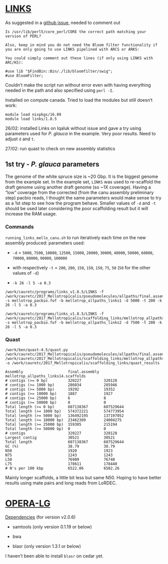 # [LINKS](https://github.com/bcgsc/LINKS)

As suggested in a [github issue](https://github.com/bcgsc/LINKS/issues/15), needed to comment out 
```
Is /usr/lib/perl5/core_perl/CORE the correct path matching your version of PERL?

Also, keep in mind you do not need the Bloom filter functionality if you are only going to use LINKS pipelined with ARCS or ARKS:

You could simply comment out these lines (if only using LINKS with ARC/KS):

#use lib "$FindBin::Bin/./lib/bloomfilter/swig";
#use BloomFilter;
```
Couldn't make the script run without error even with having everything needed in the path and also specified using `perl -I`.

Installed on compute canada. Tried to load the modules but still doesn't work:
```
module load nixpkgs/16.09
module load links/1.8.5
```
26/02: installed Links on Iqaluk without issue and gave a try using parameters used for *P. glauca* in the example. Very poor results. Need to adjust `d` and `t`.

27/02: run quast to check on new assembly statistics

## 1st try - *P. glauca* parameters

The genome of the white spruce size is ~20 Gbp. It is the biggest genome from the example set. In the example set, `LINKS` was used to re-scaffold the draft genome using another draft genome (so ~1X coverage). Having a "low" coverage from the corrected (from the canu assembly preliminary step) pacbio reads, I thought the same parameters would make sense to try as a 1st step to see how the program behave. Smaller values of `-d` and `-t` should be used later considering the poor scaffolding result but it will increase the RAM usage.

### Commands
`running_links_mello_canu.sh` to run iteratively each time on the new assembly produced: parameters used: 

- `-d` = `5000`, `7500`, `10000`, `12500`, `15000`, `20000`, `30000`, `40000`, `50000`, `60000`, `70000`, `80000`, `90000`, `100000` 

- with respectively `-t` = `200`, `200`, `150`, `150`, `150`, `75`, `50` (`50` for the other values of `-d`)

- `-k 26 -l 5 -a 0.3`

```
/work/cauretc/programs/links_v1.8.5/LINKS -f /work/cauretc/2017_Mellotropicalis/pseudomolecules/allpaths/final.assembly.fasta -s mellotrop_pacbio.fof -b mellotrop_allpaths_links1 -d 5000 -t 200 -k 26 -l 5 -a 0.3 

/work/cauretc/programs/links_v1.8.5/LINKS -f /work/cauretc/2017_Mellotropicalis/scaffolding_links/mellotrop_allpaths_links1.scaffolds.fa -s mellotrop_pacbio.fof -b mellotrop_allpaths_links2 -d 7500 -t 200 -k 26 -l 5 -a 0.3
```
### Quast
```
/work/ben/quast-4.5/quast.py /work/cauretc/2017_Mellotropicalis/pseudomolecules/allpaths/final.assembly.fasta /work/cauretc/2017_Mellotropicalis/scaffolding_links/mellotrop_allpaths_links14.scaffolds.fa.gz -o /work/cauretc/2017_Mellotropicalis/scaffolding_links/quast_results

Assembly                    final.assembly  mellotrop_allpaths_links14.scaffolds
# contigs (>= 0 bp)         320227          320128                              
# contigs (>= 1000 bp)      286034          285946                              
# contigs (>= 5000 bp)      19292           19352                               
# contigs (>= 10000 bp)     1887            1927                                
# contigs (>= 25000 bp)     6               8                                   
# contigs (>= 50000 bp)     0               0                                   
Total length (>= 0 bp)      607138367       607529644                           
Total length (>= 1000 bp)   574372221       574773954                           
Total length (>= 5000 bp)   136492195       137197052                           
Total length (>= 10000 bp)  23462309        24004275                            
Total length (>= 25000 bp)  159305          215194                              
Total length (>= 50000 bp)  0               0                                   
# contigs                   320227          320128                              
Largest contig              30521           30521                               
Total length                607138367       607529644                           
GC (%)                      38.79           38.79                               
N50                         1920            1923                                
N75                         1243            1243                                
L50                         76909           76740                               
L75                         178611          178440                              
# N's per 100 kbp           6522.06         6582.26
```
Mainly longer scaffolds, a little bit less but same N50. Hoping to have better results using mate pairs and long reads from LoRDEC.

# [OPERA-LG](https://genomebiology.biomedcentral.com/articles/10.1186/s13059-016-0951-y)

[Dependencies](https://sourceforge.net/p/operasf/wiki/The%20OPERA%20wiki/) (for version v2.0.6)

- samtools (only version 0.1.19 or below)

- bwa

- blasr (only version 1.3.1 or below)

I haven't been able to install `blasr` on cedar yet. 
